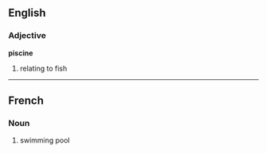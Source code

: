 == English ==
=== Adjective ===
'''piscine'''
# relating to fish
----
==French==
===Noun===
#swimming pool